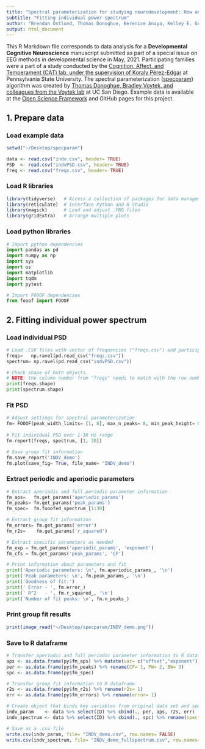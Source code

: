 ```yaml
---
title: "Spectral parameterization for studying neurodevelopment: How and why"
subtitle: "Fitting individual power spectrum" 
author: "Brendan Ostlund, Thomas Donoghue, Berenice Anaya, Kelley E. Gunther, Sarah L. Karalunas, Bradley Voytek, & Koraly E. Pérez-Edgar"
output: html_document
---
```

This R Markdown file corresponds to data analysis for a **Developmental Cognitive Neuroscience** manuscript submitted as part of a special issue on EEG methods in developmental science in May, 2021. Participating families were a part of a study conducted by the [Cognition, Affect, and Temperament (CAT) lab, under the supervision of Koraly Pérez-Edgar](http://www.catlabpsu.com/) at Pennsylvania State University. The spectral parameterization ([specparam](https://fooof-tools.github.io/fooof/index.html)) algorithm was created by [Thomas Donoghue, Bradley Voytek, and colleagues from the Voytek lab](https://voyteklab.com/) at UC San Diego. Example data is available at the [Open Science Framework](https://osf.io/efj6c/) and GitHub pages for this project.


## **1.** Prepare data
### Load example data 
```r
setwd("~/Desktop/specparam")

data <- read.csv("indv.csv", header= TRUE)
PSD  <- read.csv("indvPSD.csv", header= TRUE)
freq <- read.csv("freqs.csv", header= TRUE)
```

### Load R libraries 
```r
library(tidyverse)   # Access a collection of packages for data management (e.g., dplyr, ggplot2, readr)
library(reticulate)  # Interface Python and R Studio
library(magick)      # Load and adjust .PNG files
library(gridExtra)   # Arrange multiple plots 
```

### Load python libraries
```python
# Import python dependencies 
import pandas as pd
import numpy as np
import sys
import os
import matplotlib
import tqdm
import pytest

# Import FOOOF dependencies
from fooof import FOOOF
```


## **2.** Fitting individual power spectrum
### Load individual PSD
```python
# Load .CSV files with vector of frequencies ("freqs.csv") and participant x frequencies matrix ("eopPSDs.csv")
freqs=   np.ravel(pd.read_csv("freqs.csv"))                                                             
spectrum= np.ravel(pd.read_csv("indvPSD.csv"))  

# Check shape of both objects. 
# NOTE: the column number from "freqs" needs to match with the row number of "spectra"
print(freqs.shape)                                                                                        
print(spectrum.shape)  
```

### Fit PSD
```python
# Adjust settings for spectral parameterization
fm= FOOOF(peak_width_limits= [1, 8], max_n_peaks= 8, min_peak_height= 0.05)  
         
# Fit individual PSD over 1-30 Hz range      
fm.report(freqs, spectrum, [1, 30])

# Save group fit information 
fm.save_report('INDV_demo')
fm.plot(save_fig= True, file_name= "INDV_demo")
```

### Extract periodic and aperiodic parameters   
```python
# Extract aperiodic and full periodic parameter information 
fm_aps=   fm.get_params('aperiodic_params')
fm_peaks= fm.get_params('peak_params')
fm_spec=  fm.fooofed_spectrum_[1:30]

# Extract group fit information 
fm_errors= fm.get_params('error')
fm_r2s=    fm.get_params('r_squared')

# Extract specific parameters as needed
fm_exp = fm.get_params('aperiodic_params', 'exponent')   
fm_cfs = fm.get_params('peak_params', 'CF')  

# Print information about parameters and fit
print('Aperiodic parameters: \n', fm.aperiodic_params_, '\n')
print('Peak parameters: \n', fm.peak_params_, '\n')
print('Goodness of fit:')
print(' Error - ', fm.error_)
print(' R^2   - ', fm.r_squared_, '\n')
print('Number of fit peaks: \n', fm.n_peaks_)
```

### Print group fit results 
```r
print(image_read("~/Desktop/specparam/INDV_demo.png"))
```

### Save to R dataframe 
```r
# Transfer aperiodic and full periodic parameter information to R dataframe 
aps <- as.data.frame(py$fm_aps) %>% mutate(var= c("offset","exponent")) %>% spread(var,`py$fm_aps`)                                  
per <- as.data.frame(py$fm_peaks) %>% rename(CF= 1, PW= 2, BW= 3)
spc <- as.data.frame(py$fm_spec)

# Transfer group fit information to R dataframe 
r2s <- as.data.frame(py$fm_r2s) %>% rename(r2s= 1)                                                     
err <- as.data.frame(py$fm_errors) %>% rename(error= 1)                                               

# Create object that binds key variables from original data set and specparam parameters 
indv_param    <- data %>% select(ID) %>% cbind(., per, aps, r2s, err) 
indv_spectrum <- data %>% select(ID) %>% cbind(., spc) %>% rename(spectrum= `py$fm_spec`)

# Save as a .csv file 
write.csv(indv_param, file= "INDV_demo.csv", row.names= FALSE)                                                 
write.csv(indv_spectrum, file= "INDV_demo_fullspectrum.csv", row.names= FALSE) 
```

